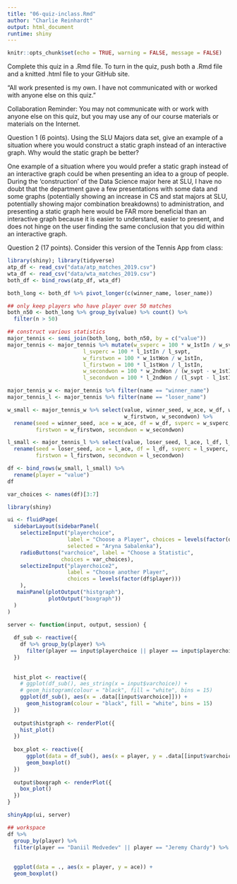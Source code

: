 ```yaml
---
title: "06-quiz-inclass.Rmd"
author: "Charlie Reinhardt"
output: html_document
runtime: shiny
---
```


```r
knitr::opts_chunk$set(echo = TRUE, warning = FALSE, message = FALSE)
```

Complete this quiz in a .Rmd file. To turn in the quiz, push both a .Rmd file and a knitted .html file to your GitHub site.


“All work presented is my own. I have not communicated with or worked with anyone else on this quiz.”

Collaboration Reminder: You may not communicate with or work with anyone else on this quiz, but you may use any of our course materials or materials on the Internet.



Question 1 (6 points). Using the SLU Majors data set, give an example of a situation where you would construct a static graph instead of an interactive graph. Why would the static graph be better?

One example of a situation where you would prefer a static graph instead of an interactive graph could be when presenting an idea to a group of people. During the 'construction' of the Data Science major here at SLU, I have no doubt that the department gave a few presentations with some data and some graphs (potentially showing an increase in CS and stat majors at SLU, potentially showing major combination breakdowns) to administration, and presenting a static graph here would be FAR more beneficial than an interactive graph because it is easier to understand, easier to present, and does not hinge on the user finding the same conclusion that you did within an interactive graph.



Question 2 (17 points). Consider this version of the Tennis App from class:

```r
library(shiny); library(tidyverse)
atp_df <- read_csv("data/atp_matches_2019.csv")
wta_df <- read_csv("data/wta_matches_2019.csv")
both_df <- bind_rows(atp_df, wta_df)

both_long <- both_df %>% pivot_longer(c(winner_name, loser_name))
```

``` r
## only keep players who have player over 50 matches
both_n50 <- both_long %>% group_by(value) %>% count() %>%
  filter(n > 50)

## construct various statistics
major_tennis <- semi_join(both_long, both_n50, by = c("value"))
major_tennis <- major_tennis %>% mutate(w_svperc = 100 * w_1stIn / w_svpt,
                        l_svperc = 100 * l_1stIn / l_svpt,
                        w_firstwon = 100 * w_1stWon / w_1stIn,
                        l_firstwon = 100 * l_1stWon / l_1stIn,
                        w_secondwon = 100 * w_2ndWon / (w_svpt - w_1stIn),
                        l_secondwon = 100 * l_2ndWon / (l_svpt - l_1stIn))

major_tennis_w <- major_tennis %>% filter(name == "winner_name")
major_tennis_l <- major_tennis %>% filter(name == "loser_name")

w_small <- major_tennis_w %>% select(value, winner_seed, w_ace, w_df, w_svperc,
                                     w_firstwon, w_secondwon) %>%
  rename(seed = winner_seed, ace = w_ace, df = w_df, svperc = w_svperc,
         firstwon = w_firstwon, secondwon = w_secondwon)

l_small <- major_tennis_l %>% select(value, loser_seed, l_ace, l_df, l_svperc, l_firstwon, l_secondwon)  %>%
  rename(seed = loser_seed, ace = l_ace, df = l_df, svperc = l_svperc,
         firstwon = l_firstwon, secondwon = l_secondwon)

df <- bind_rows(w_small, l_small) %>%
  rename(player = "value")
df

var_choices <- names(df)[3:7]
```

```r
library(shiny)

ui <- fluidPage(
  sidebarLayout(sidebarPanel(
    selectizeInput("playerchoice",
                   label = "Choose a Player", choices = levels(factor(df$player)),
                   selected = "Aryna Sabalenka"),
    radioButtons("varchoice", label = "Choose a Statistic",
                 choices = var_choices),
    selectizeInput("playerchoice2", 
                   label = "Choose another Player",
                   choices = levels(factor(df$player)))
    ),
   mainPanel(plotOutput("histgraph"),
             plotOutput("boxgraph"))
  )
)

server <- function(input, output, session) {
  
  df_sub <- reactive({
    df %>% group_by(player) %>% 
      filter(player == input$playerchoice || player == input$playerchoice2)
  })
  
  
  hist_plot <- reactive({
    # ggplot(df_sub(), aes_string(x = input$varchoice)) +
    # geom_histogram(colour = "black", fill = "white", bins = 15)
    ggplot(df_sub(), aes(x = .data[[input$varchoice]])) +
      geom_histogram(colour = "black", fill = "white", bins = 15)
  })
  
  output$histgraph <- renderPlot({
    hist_plot()
  })
  
  box_plot <- reactive({
      ggplot(data = df_sub(), aes(x = player, y = .data[[input$varchoice]])) + 
      geom_boxplot()
  })
  
  output$boxgraph <- renderPlot({
    box_plot()
  })
}

shinyApp(ui, server)
```

```r
## workspace
df %>% 
  group_by(player) %>%
  filter(player == "Daniil Medvedev" || player == "Jeremy Chardy") %>%
  
  
  ggplot(data = ., aes(x = player, y = ace)) + 
  geom_boxplot()
```


